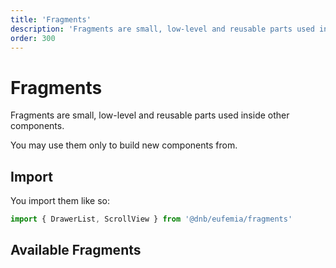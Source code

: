 ```yaml
---
title: 'Fragments'
description: 'Fragments are small, low-level and reusable parts used inside other components.'
order: 300
---
```



# Fragments

Fragments are small, low-level and reusable parts used inside other components.

You may use them only to build new components from.

## Import

You import them like so:

```jsx
import { DrawerList, ScrollView } from '@dnb/eufemia/fragments'
```

## Available Fragments

<ListFragments />
